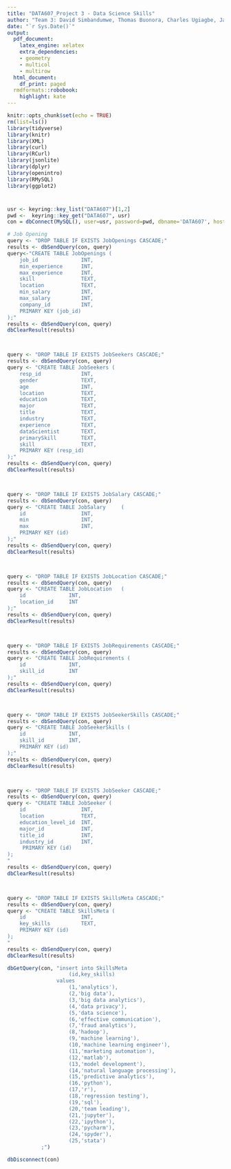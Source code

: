 ```yaml
---
title: "DATA607_Project 3 - Data Science Skills"
author: "Team 3: David Simbandumwe, Thomas Buonora, Charles Ugiagbe, Jaya Veluri"
date: "`r Sys.Date()`"
output:
  pdf_document:
    latex_engine: xelatex
    extra_dependencies:
    - geometry
    - multicol
    - multirow
  html_document:
    df_print: paged
  rmdformats::robobook:
    highlight: kate
---
```


```r
knitr::opts_chunk$set(echo = TRUE)
rm(list=ls())
library(tidyverse)
library(knitr)
library(XML)
library(curl)
library(RCurl)
library(jsonlite)
library(dplyr)
library(openintro)
library(RMySQL)
library(ggplot2)

```



#

```r

usr <- keyring::key_list("DATA607")[1,2]
pwd <-  keyring::key_get("DATA607", usr)
con = dbConnect(MySQL(), user=usr, password=pwd, dbname='DATA607', host='localhost')

```



```r

# Job Opening
query <- "DROP TABLE IF EXISTS JobOpenings CASCADE;"
results <- dbSendQuery(con, query)
query<-"CREATE TABLE JobOpenings (
    job_id			    INT,
    min_experience		INT,
    max_experience		INT,
    skill			    TEXT,
    location		    TEXT,
    min_salary		    INT,
    max_salary		    INT,
    company_id		    INT,
    PRIMARY KEY (job_id)
);"
results <- dbSendQuery(con, query)
dbClearResult(results)



query <- "DROP TABLE IF EXISTS JobSeekers CASCADE;"
results <- dbSendQuery(con, query)
query <- "CREATE TABLE JobSeekers (
    resp_id		        INT,
    gender		        TEXT,
    age		            INT,
    location	        TEXT,
    education	        TEXT,
    major	            TEXT,
    title	            TEXT,
    industry	        TEXT,
    experience	        TEXT,
    dataScientist	    TEXT,
    primarySkill	    TEXT,
    skill		        TEXT,
    PRIMARY KEY (resp_id)
);"
results <- dbSendQuery(con, query)
dbClearResult(results)



query <- "DROP TABLE IF EXISTS JobSalary CASCADE;"
results <- dbSendQuery(con, query)
query <- "CREATE TABLE JobSalary	 (
    id			        INT,
    min			        INT,
    max			        INT,
    PRIMARY KEY (id)
);"
results <- dbSendQuery(con, query)
dbClearResult(results)



query <- "DROP TABLE IF EXISTS JobLocation CASCADE;"
results <- dbSendQuery(con, query)
query <- "CREATE TABLE JobLocation	 (
    id				INT,    
    location_id		INT
);"
results <- dbSendQuery(con, query)
dbClearResult(results)



query <- "DROP TABLE IF EXISTS JobRequirements CASCADE;"
results <- dbSendQuery(con, query)
query <- "CREATE TABLE JobRequirements (
    id			    INT,
    skill_id		INT
);"
results <- dbSendQuery(con, query)
dbClearResult(results)



query <- "DROP TABLE IF EXISTS JobSeekerSkills CASCADE;"
results <- dbSendQuery(con, query)
query <- "CREATE TABLE JobSeekerSkills (
    id			    INT,
    skill_id		INT,
    PRIMARY KEY (id)
);"
results <- dbSendQuery(con, query)
dbClearResult(results)



query <- "DROP TABLE IF EXISTS JobSeeker CASCADE;"
results <- dbSendQuery(con, query)
query <- "CREATE TABLE JobSeeker (
    id			        INT,  
    location		    TEXT,
    education_level_id	INT,
    major_id		    INT,
    title_id		    INT,
    industry_id		    INT,
     PRIMARY KEY (id)
);
"
results <- dbSendQuery(con, query)
dbClearResult(results)



query <- "DROP TABLE IF EXISTS SkillsMeta CASCADE;"
results <- dbSendQuery(con, query)
query <- "CREATE TABLE SkillsMeta (
    id			        INT,  
    key_skills		    TEXT,
    PRIMARY KEY (id)
);
"
results <- dbSendQuery(con, query)
dbClearResult(results)

```


```r


dbGetQuery(con, "insert into SkillsMeta 
                    (id,key_skills) 
                values 
                    (1,'analytics'),
                    (2,'big data'),
                    (3,'big data analytics'),
                    (4,'data privacy'),
                    (5,'data science'),
                    (6,'effective communication'),
                    (7,'fraud analytics'),
                    (8,'hadoop'),
                    (9,'machine learning'),
                    (10,'machine learning engineer'),
                    (11,'marketing automation'),
                    (12,'matlab'),
                    (13,'model development'),
                    (14,'natural language processing'),
                    (15,'predictive analytics'),
                    (16,'python'),
                    (17,'r'),
                    (18,'regression testing'),
                    (19,'sql'),
                    (20,'team leading'),
                    (21,'jupyter'),
                    (22,'ipython'),
                    (23,'pycharm'),
                    (24,'spyder'),
                    (25,'stata')
           ;")


```







```r

dbDisconnect(con)

```